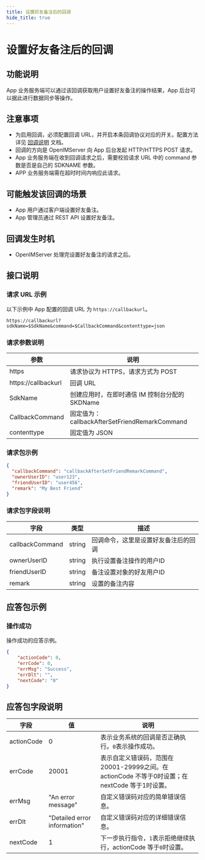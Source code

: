 ```yaml
---
title: 设置好友备注后的回调
hide_title: true
---
```


# 设置好友备注后的回调

## 功能说明
App 业务服务端可以通过该回调获取用户设置好友备注的操作结果，App 后台可以据此进行数据同步等操作。

## 注意事项
- 为启用回调，必须配置回调 URL，并开启本条回调协议对应的开关。配置方法详见 [回调说明](../introduction) 文档。
- 回调的方向是 OpenIMServer 向 App 后台发起 HTTP/HTTPS POST 请求。
- App 业务服务端在收到回调请求之后，需要校验请求 URL 中的 command 参数是否是自己的 SDKNAME 参数。
- APP 业务服务端需在超时时间内响应此请求。

## 可能触发该回调的场景
- App 用户通过客户端设置好友备注。
- App 管理员通过 REST API 设置好友备注。

## 回调发生时机
- OpenIMServer 处理完设置好友备注的请求之后。

## 接口说明

### 请求 URL 示例
以下示例中 App 配置的回调 URL 为 `https://callbackurl`。
```plaintext
https://callbackurl?sdkName=$SdkName&command=$CallbackCommand&contenttype=json
```

### 请求参数说明

| 参数                 | 说明                                                   |
|-------------------- |------------------------------------------------------ |
| https               | 请求协议为 HTTPS，请求方式为 POST                      |
| https://callbackurl | 回调 URL                                               |
| SdkName             | 创建应用时，在即时通信 IM 控制台分配的 SKDName        |
| CallbackCommand     | 固定值为：callbackAfterSetFriendRemarkCommand         |
| contenttype         | 固定值为 JSON                                         |

### 请求包示例
```json
{
  "callbackCommand": "callbackAfterSetFriendRemarkCommand",
  "ownerUserID": "user123",
  "friendUserID": "user456",
  "remark": "My Best Friend"
}
```

### 请求包字段说明

| 字段           | 类型   | 描述                            |
|---------------|--------|---------------------------------|
| callbackCommand| string | 回调命令，这里是设置好友备注后的回调 |
| ownerUserID    | string | 执行设置备注操作的用户ID         |
| friendUserID   | string | 备注设置对象的好友用户ID         |
| remark         | string | 设置的备注内容                   |

## 应答包示例

### 操作成功
操作成功的应答示例。

```json
{
    "actionCode": 0,
    "errCode": 0,
    "errMsg": "Success",
    "errDlt": "",
    "nextCode": "0"
}
```

## 应答包字段说明

| 字段       | 值    | 说明                                     |
|------------|-------|----------------------------------------|
| actionCode | 0     | 表示业务系统的回调是否正确执行。`0`表示操作成功。 |
| errCode    | 20001 | 表示自定义错误码，范围在20001-29999之间。在 actionCode 不等于0时设置；在 nextCode 等于1时设置。|
| errMsg     | "An error message" | 自定义错误码对应的简单错误信息。|
| errDlt     | "Detailed error information" | 自定义错误码对应的详细错误信息。|
| nextCode   | 1     | 下一步执行指令，`1`表示拒绝继续执行，actionCode 等于`0`时设置。|
